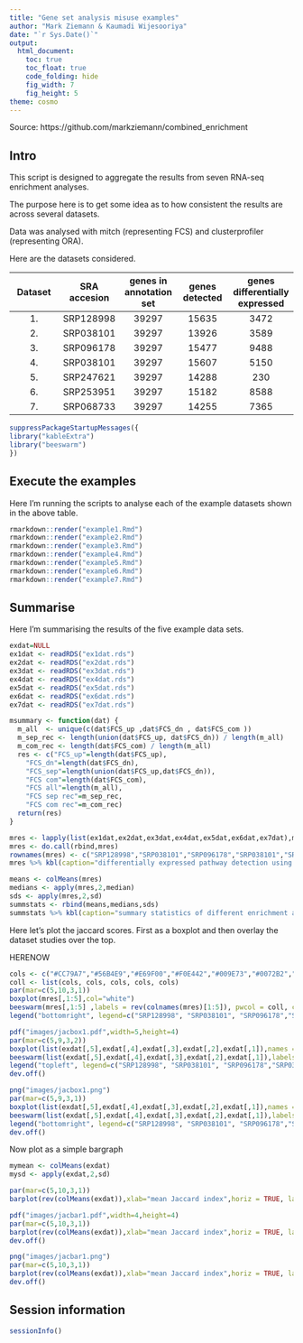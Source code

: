 ```yaml
---
title: "Gene set analysis misuse examples"
author: "Mark Ziemann & Kaumadi Wijesooriya"
date: "`r Sys.Date()`"
output:
  html_document:
    toc: true
    toc_float: true
    code_folding: hide
    fig_width: 7
    fig_height: 5
theme: cosmo
---
```


Source: https://github.com/markziemann/combined_enrichment

## Intro

This script is designed to aggregate the results from seven RNA-seq enrichment analyses.

The purpose here is to get some idea as to how consistent the results are across several datasets.

Data was analysed with mitch (representing FCS) and clusterprofiler (representing ORA).

Here are the datasets considered.

| Dataset | SRA accesion | genes in annotation set | genes detected | genes differentially expressed |
| :---: | :---: | :---: | :---: | :---: | 
| 1. | SRP128998 | 39297 | 15635 | 3472 |
| 2. | SRP038101 | 39297 | 13926 | 3589 | 
| 3. | SRP096178 | 39297 | 15477 | 9488 |
| 4. | SRP038101 | 39297 | 15607 | 5150 | 
| 5. | SRP247621 | 39297 | 14288 | 230 |
| 6. | SRP253951 | 39297 | 15182 | 8588 |
| 7. | SRP068733 | 39297 | 14255 | 7365 |

```r

suppressPackageStartupMessages({
library("kableExtra")
library("beeswarm")
})

```

## Execute the examples

Here I'm running the scripts to analyse each of the example datasets shown in the above
table.

```r

rmarkdown::render("example1.Rmd")
rmarkdown::render("example2.Rmd")
rmarkdown::render("example3.Rmd")
rmarkdown::render("example4.Rmd")
rmarkdown::render("example5.Rmd")
rmarkdown::render("example6.Rmd")
rmarkdown::render("example7.Rmd")

```

## Summarise

Here I'm summarising the results of the five example data sets.

```r

exdat=NULL
ex1dat <- readRDS("ex1dat.rds")
ex2dat <- readRDS("ex2dat.rds")
ex3dat <- readRDS("ex3dat.rds")
ex4dat <- readRDS("ex4dat.rds")
ex5dat <- readRDS("ex5dat.rds")
ex6dat <- readRDS("ex6dat.rds")
ex7dat <- readRDS("ex7dat.rds")

msummary <- function(dat) {
  m_all  <- unique(c(dat$FCS_up ,dat$FCS_dn , dat$FCS_com ))
  m_sep_rec <- length(union(dat$FCS_up, dat$FCS_dn)) / length(m_all)
  m_com_rec <- length(dat$FCS_com) / length(m_all)
  res <- c("FCS_up"=length(dat$FCS_up),
    "FCS_dn"=length(dat$FCS_dn),
    "FCS_sep"=length(union(dat$FCS_up,dat$FCS_dn)),
    "FCS com"=length(dat$FCS_com),
    "FCS all"=length(m_all),
    "FCS sep rec"=m_sep_rec,
    "FCS com rec"=m_com_rec)
  return(res)
}

mres <- lapply(list(ex1dat,ex2dat,ex3dat,ex4dat,ex5dat,ex6dat,ex7dat),msummary)
mres <- do.call(rbind,mres)
rownames(mres) <- c("SRP128998","SRP038101","SRP096178","SRP038101","SRP247621","SRP253951","SRP068733")
mres %>% kbl(caption="differentially expressed pathway detection using separated or combined FCS analysis for seven studies") %>% kable_paper("hover", full_width = F)


```

```r

means <- colMeans(mres)
medians <- apply(mres,2,median)
sds <- apply(mres,2,sd)
summstats <- rbind(means,medians,sds)
summstats %>% kbl(caption="summary statistics of different enrichment analysis comparisons") %>% kable_paper("hover", full_width = F)

```

Here let's plot the jaccard scores.
First as a boxplot and then overlay the dataset studies over the top.

HERENOW

```r

cols <- c("#CC79A7","#56B4E9","#E69F00","#F0E442","#009E73","#0072B2","#D55E00")
coll <- list(cols, cols, cols, cols, cols)
par(mar=c(5,10,3,1))
boxplot(mres[,1:5],col="white")
beeswarm(mres[,1:5] ,labels = rev(colnames(mres)[1:5]), pwcol = coll, cex=1.5,pch=19, add = TRUE)
legend("bottomright", legend=c("SRP128998", "SRP038101", "SRP096178","SRP038101","SRP247621","SRP253951","SRP068733"), pch=19,  col=cols, cex=1,pt.cex = 1.5)

pdf("images/jacbox1.pdf",width=5,height=4)
par(mar=c(5,9,3,2))
boxplot(list(exdat[,5],exdat[,4],exdat[,3],exdat[,2],exdat[,1]),names = rev(colnames(exdat)),horizontal = TRUE, las=1 , col="white", cex=1.5,pch=19, xlab = "Jaccard index")
beeswarm(list(exdat[,5],exdat[,4],exdat[,3],exdat[,2],exdat[,1]),labels = rev(colnames(exdat)),horizontal = TRUE, las=1 , pwcol = coll,cex=1.5,pch=19, xlab = "Jaccard index",add = TRUE)
legend("topleft", legend=c("SRP128998", "SRP038101", "SRP096178","SRP038101","SRP247621","SRP253951","SRP068733"), pch=19,  col=cols, cex=1,pt.cex = 1.5)
dev.off()

png("images/jacbox1.png")
par(mar=c(5,9,3,1))
boxplot(list(exdat[,5],exdat[,4],exdat[,3],exdat[,2],exdat[,1]),names = rev(colnames(exdat)),horizontal = TRUE, las=1 , col="white", cex=1.5,pch=19, xlab = "Jaccard index")
beeswarm(list(exdat[,5],exdat[,4],exdat[,3],exdat[,2],exdat[,1]),labels = rev(colnames(exdat)),horizontal = TRUE, las=1 , pwcol = coll,cex=1.5,pch=19, xlab = "Jaccard index",add = TRUE)
legend("bottomright", legend=c("SRP128998", "SRP038101", "SRP096178","SRP038101","SRP247621","SRP253951","SRP068733"), pch=19,  col=cols, cex=1.2,pt.cex = 1.5)
dev.off()


```

Now plot as a simple bargraph

```r

mymean <- colMeans(exdat)
mysd <- apply(exdat,2,sd)

par(mar=c(5,10,3,1))
barplot(rev(colMeans(exdat)),xlab="mean Jaccard index",horiz = TRUE, las =1, xlim=c(0,.7) )

pdf("images/jacbar1.pdf",width=4,height=4)
par(mar=c(5,10,3,1))
barplot(rev(colMeans(exdat)),xlab="mean Jaccard index",horiz = TRUE, las =1, xlim=c(0,.7) )
dev.off()

png("images/jacbar1.png")
par(mar=c(5,10,3,1))
barplot(rev(colMeans(exdat)),xlab="mean Jaccard index",horiz = TRUE, las =1, xlim=c(0,.7) )
dev.off()

```

## Session information

```r

sessionInfo()

```
